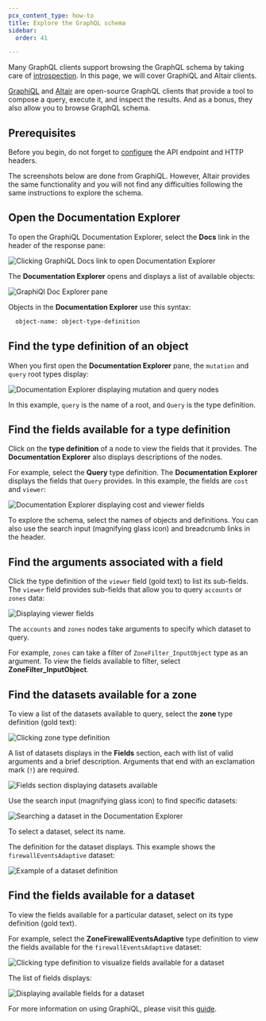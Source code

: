 ```yaml
---
pcx_content_type: how-to
title: Explore the GraphQL schema
sidebar:
  order: 41

---
```


Many GraphQL clients support browsing the GraphQL schema by taking care of
[introspection][1]. In this page, we will cover GraphiQL and Altair clients.

[GraphiQL][2] and [Altair][3] are open-source GraphQL clients that provide a
tool to compose a query, execute it, and inspect the results. And as a
bonus, they also allow you to browse GraphQL schema.

## Prerequisites

Before you begin, do not forget to [configure][4] the API endpoint and HTTP
headers.

The screenshots below are done from GraphiQL. However, Altair provides the same
functionality and you will not find any difficulties following the same
instructions to explore the schema.

## Open the Documentation Explorer

To open the GraphiQL Documentation Explorer, select the **Docs** link in the
header of the response pane:

![Clicking GraphiQL Docs link to open Documentation Explorer][5]

The **Documentation Explorer** opens and displays a list of available objects:

![GraphiQl Doc Explorer pane][6]

Objects in the **Documentation Explorer** use this syntax:

```txt
  object-name: object-type-definition
```

## Find the type definition of an object

When you first open the **Documentation Explorer** pane, the `mutation` and
`query` root types display:

![Documentation Explorer displaying mutation and query nodes][7]

In this example, `query` is the name of a root, and `Query` is the type
definition.

## Find the fields available for a type definition

Click on the **type definition** of a node to view the fields that it provides.
The **Documentation Explorer** also displays descriptions of the nodes.

For example, select the **Query** type definition. The **Documentation Explorer**
displays the fields that `Query` provides. In this example, the fields are
`cost` and `viewer`:

![Documentation Explorer displaying cost and viewer fields][8]

To explore the schema, select the names of objects and definitions. You can also
use the search input (magnifying glass icon) and breadcrumb links in the header.

## Find the arguments associated with a field

Click the type definition of the `viewer` field (gold text) to list its
sub-fields. The `viewer` field provides sub-fields that allow you to query
`accounts` or `zones` data:

![Displaying viewer fields][9]

The `accounts` and `zones` nodes take arguments to specify which dataset to
query.

For example, `zones` can take a filter of `ZoneFilter_InputObject` type as an
argument. To view the fields available to filter, select
**ZoneFilter\_InputObject**.

## Find the datasets available for a zone

To view a list of the datasets available to query, select the **zone** type
definition (gold text):

![Clicking zone type definition][10]

A list of datasets displays in the **Fields** section, each with list of valid
arguments and a brief description. Arguments that end with an exclamation mark
(`!`) are required.

![Fields section displaying datasets available][11]

Use the search input (magnifying glass icon) to find specific datasets:

![Searching a dataset in the Documentation Explorer][12]

To select a dataset, select its name.

The definition for the dataset displays. This example shows the
`firewallEventsAdaptive` dataset:

![Example of a dataset definition][13]

## Find the fields available for a dataset

To view the fields available for a particular dataset, select on its type
definition (gold text).

For example, select the **ZoneFirewallEventsAdaptive** type definition to view
the fields available for the `firewallEventsAdaptive` dataset:

![Clicking type definition to visualize fields available for a dataset][14]

The list of fields displays:

![Displaying available fields for a dataset][15]

For more information on using GraphiQL, please visit this [guide][16].

[1]: /analytics/graphql-api/features/discovery/introspection/

[2]: https://github.com/graphql/graphiql/tree/main/packages/graphiql#readme

[3]: https://altairgraphql.dev/#download

[4]: /analytics/graphql-api/getting-started/authentication/graphql-client-headers/

[5]: ~/assets/images/analytics/graphiql-docs-link.png

[6]: ~/assets/images/analytics/graphiql-doc-explorer.png

[7]: ~/assets/images/analytics/graphiql-doc-explorer-query-mutations.png

[8]: ~/assets/images/analytics/graphiql-doc-explorer-view-cost.png

[9]: ~/assets/images/analytics/graphiql-doc-explorer-viewer-fields.png

[10]: ~/assets/images/analytics/graphiql-doc-explorer-zones.png

[11]: ~/assets/images/analytics/graphiql-doc-explorer-zone-fields.png

[12]: ~/assets/images/analytics/graphiql-doc-explorer-find-firewall.png

[13]: ~/assets/images/analytics/graphiql-doc-explorer-firewallevents-definition.png

[14]: ~/assets/images/analytics/graphiql-doc-explorer-firewall-type-definition.png

[15]: ~/assets/images/analytics/graphiql-doc-explorer-firewall-fields.png

[16]: /analytics/graphql-api/getting-started/compose-graphql-query/
